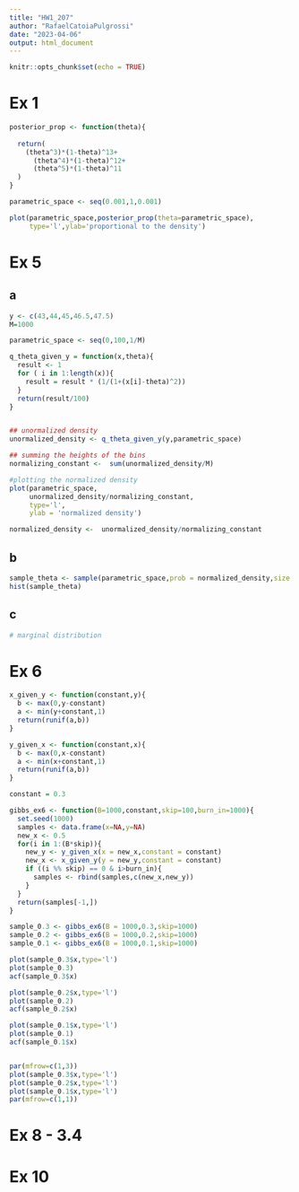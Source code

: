 ```yaml
---
title: "HW1_207"
author: "RafaelCatoiaPulgrossi"
date: "2023-04-06"
output: html_document
---
```


```r
knitr::opts_chunk$set(echo = TRUE)
```

# Ex 1

```r
posterior_prop <- function(theta){
  
  return(
    (theta^3)*(1-theta)^13+
      (theta^4)*(1-theta)^12+
      (theta^5)*(1-theta)^11
  )
}

parametric_space <- seq(0.001,1,0.001)

plot(parametric_space,posterior_prop(theta=parametric_space),
     type='l',ylab='proportional to the density')
```


# Ex 5

## a 
```r
y <- c(43,44,45,46.5,47.5)
M=1000

parametric_space <- seq(0,100,1/M)

q_theta_given_y = function(x,theta){
  result <- 1
  for ( i in 1:length(x)){
    result = result * (1/(1+(x[i]-theta)^2))
  }
  return(result/100)
}


## unormalized density
unormalized_density <- q_theta_given_y(y,parametric_space)

## summing the heights of the bins
normalizing_constant <-  sum(unormalized_density/M)

#plotting the normalized density
plot(parametric_space,
     unormalized_density/normalizing_constant,
     type='l',
     ylab = 'normalized density')

normalized_density <-  unormalized_density/normalizing_constant
```

## b
```r
sample_theta <- sample(parametric_space,prob = normalized_density,size = 1000)
hist(sample_theta)
```

## c
```r
# marginal distribution
```




# Ex 6

```r

x_given_y <- function(constant,y){
  b <- max(0,y-constant)
  a <- min(y+constant,1)
  return(runif(a,b))
}

y_given_x <- function(constant,x){
  b <- max(0,x-constant)
  a <- min(x+constant,1)
  return(runif(a,b))
}

constant = 0.3

gibbs_ex6 <- function(B=1000,constant,skip=100,burn_in=1000){
  set.seed(1000)
  samples <- data.frame(x=NA,y=NA)
  new_x <- 0.5
  for(i in 1:(B*skip)){
    new_y <- y_given_x(x = new_x,constant = constant)
    new_x <- x_given_y(y = new_y,constant = constant)
    if ((i %% skip) == 0 & i>burn_in){
      samples <- rbind(samples,c(new_x,new_y))
    }
  }
  return(samples[-1,])
}

sample_0.3 <- gibbs_ex6(B = 1000,0.3,skip=1000)
sample_0.2 <- gibbs_ex6(B = 1000,0.2,skip=1000)
sample_0.1 <- gibbs_ex6(B = 1000,0.1,skip=1000)

plot(sample_0.3$x,type='l')
plot(sample_0.3)
acf(sample_0.3$x)

plot(sample_0.2$x,type='l')
plot(sample_0.2)
acf(sample_0.2$x)

plot(sample_0.1$x,type='l')
plot(sample_0.1)
acf(sample_0.1$x)


par(mfrow=c(1,3))
plot(sample_0.3$x,type='l')
plot(sample_0.2$x,type='l')
plot(sample_0.1$x,type='l')
par(mfrow=c(1,1))
```




# Ex 8 - 3.4


# Ex 10 
